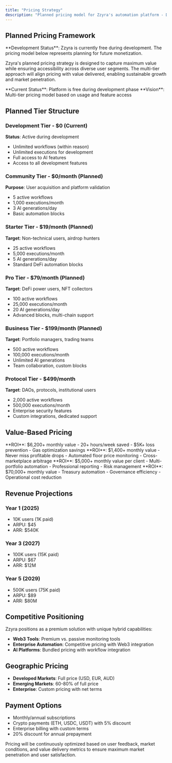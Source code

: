 ```yaml
---
title: "Pricing Strategy"
description: "Planned pricing model for Zzyra's automation platform - Development Vision"
---
```


## Planned Pricing Framework

<Alert type="warning">
  **Development Status**: Zzyra is currently free during development. The pricing model below represents planning for future monetization.
</Alert>

Zzyra's planned pricing strategy is designed to capture maximum value while ensuring accessibility across diverse user segments. The multi-tier approach will align pricing with value delivered, enabling sustainable growth and market penetration.

<Info>
  **Current Status**: Platform is free during development phase
  **Vision**: Multi-tier pricing model based on usage and feature access
</Info>

## Planned Tier Structure

### Development Tier - $0 (Current)

**Status**: Active during development

- Unlimited workflows (within reason)
- Unlimited executions for development
- Full access to AI features
- Access to all development features

### Community Tier - $0/month (Planned)

**Purpose**: User acquisition and platform validation

- 5 active workflows
- 1,000 executions/month
- 3 AI generations/day
- Basic automation blocks

### Starter Tier - $19/month (Planned)

**Target**: Non-technical users, airdrop hunters

- 25 active workflows
- 5,000 executions/month
- 5 AI generations/day
- Standard DeFi automation blocks

### Pro Tier - $79/month (Planned)

**Target**: DeFi power users, NFT collectors

- 100 active workflows
- 25,000 executions/month
- 20 AI generations/day
- Advanced blocks, multi-chain support

### Business Tier - $199/month (Planned)

**Target**: Portfolio managers, trading teams

- 500 active workflows
- 100,000 executions/month
- Unlimited AI generations
- Team collaboration, custom blocks

### Protocol Tier - $499/month

**Target**: DAOs, protocols, institutional users

- 2,000 active workflows
- 500,000 executions/month
- Enterprise security features
- Custom integrations, dedicated support

## Value-Based Pricing

<CardGroup cols={2}>
  <Card title='DeFi Users' icon='chart-line'>
    **ROI**: $6,200+ monthly value - 20+ hours/week saved - $5K+ loss prevention
    - Gas optimization savings
  </Card>
  <Card title='NFT Traders' icon='image'>
    **ROI**: $1,400+ monthly value - Never miss profitable drops - Automated
    floor price monitoring - Cross-marketplace arbitrage
  </Card>
  <Card title='Portfolio Managers' icon='briefcase'>
    **ROI**: $5,000+ monthly value per client - Multi-portfolio automation -
    Professional reporting - Risk management
  </Card>
  <Card title='DAOs & Protocols' icon='users'>
    **ROI**: $70,000+ monthly value - Treasury automation - Governance
    efficiency - Operational cost reduction
  </Card>
</CardGroup>

## Revenue Projections

### Year 1 (2025)

- 10K users (1K paid)
- ARPU: $45
- ARR: $540K

### Year 3 (2027)

- 100K users (15K paid)
- ARPU: $67
- ARR: $12M

### Year 5 (2029)

- 500K users (75K paid)
- ARPU: $89
- ARR: $80M

## Competitive Positioning

Zzyra positions as a premium solution with unique hybrid capabilities:

- **Web3 Tools**: Premium vs. passive monitoring tools
- **Enterprise Automation**: Competitive pricing with Web3 integration
- **AI Platforms**: Bundled pricing with workflow integration

## Geographic Pricing

- **Developed Markets**: Full price (USD, EUR, AUD)
- **Emerging Markets**: 60-80% of full price
- **Enterprise**: Custom pricing with net terms

## Payment Options

- Monthly/annual subscriptions
- Crypto payments (ETH, USDC, USDT) with 5% discount
- Enterprise billing with custom terms
- 20% discount for annual prepayment

<Note>
  Pricing will be continuously optimized based on user feedback, market
  conditions, and value delivery metrics to ensure maximum market penetration
  and user satisfaction.
</Note>
